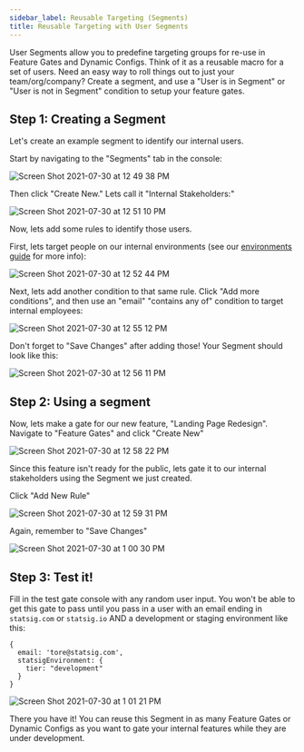 ```yaml
---
sidebar_label: Reusable Targeting (Segments)
title: Reusable Targeting with User Segments
---
```


User Segments allow you to predefine targeting groups for re-use in Feature Gates and Dynamic Configs.  Think of it as a reusable macro for a set of users.
Need an easy way to roll things out to just your team/org/company?  Create a segment, and use a "User is in Segment" or "User is not in Segment" condition to setup
your feature gates.

## Step 1: Creating a Segment

Let's create an example segment to identify our internal users.

Start by navigating to the "Segments" tab in the console:

![Screen Shot 2021-07-30 at 12 49 38 PM](https://user-images.githubusercontent.com/74584483/127704732-cb5e80c2-30a4-4f24-aaf3-5628e1a68cf9.png)

Then click "Create New."  Lets call it "Internal Stakeholders:"

![Screen Shot 2021-07-30 at 12 51 10 PM](https://user-images.githubusercontent.com/74584483/127704901-10a78123-2f50-49ce-8d69-320ad94f6d95.png)

Now, lets add some rules to identify those users.

First, lets target people on our internal environments (see our [environments guide](https://docs.statsig.com/guides/usingEnvironments) for more info):

![Screen Shot 2021-07-30 at 12 52 44 PM](https://user-images.githubusercontent.com/74584483/127705025-6a7512b0-5d32-4f2f-9e65-5fa07360406a.png)

Next, lets add another condition to that same rule.  Click "Add more conditions", and then use an "email" "contains any of" condition to target internal employees:

![Screen Shot 2021-07-30 at 12 55 12 PM](https://user-images.githubusercontent.com/74584483/127705234-a39c062e-66d0-469b-9196-10437d6a35f2.png)

Don't forget to "Save Changes" after adding those!  Your Segment should look like this:

![Screen Shot 2021-07-30 at 12 56 11 PM](https://user-images.githubusercontent.com/74584483/127705342-a3cc801a-8f5d-453a-8980-9205406e5c80.png)

## Step 2: Using a segment

Now, lets make a gate for our new feature, "Landing Page Redesign".  Navigate to "Feature Gates" and click "Create New"

![Screen Shot 2021-07-30 at 12 58 22 PM](https://user-images.githubusercontent.com/74584483/127705559-310834b8-caa8-4f74-b105-e8736cd3ae4a.png)

Since this feature isn't ready for the public, lets gate it to our internal stakeholders using the Segment we just created.

Click "Add New Rule"

![Screen Shot 2021-07-30 at 12 59 31 PM](https://user-images.githubusercontent.com/74584483/127705673-ec22db7f-6b06-4e4f-be43-330ecb8c0c5a.png)

Again, remember to "Save Changes"

![Screen Shot 2021-07-30 at 1 00 30 PM](https://user-images.githubusercontent.com/74584483/127705791-8fd7c490-2d7c-4402-9942-2af8c5865903.png)

## Step 3: Test it!
Fill in the test gate console with any random user input.  You won't be able to get this gate to pass until you pass in a user with an email ending
in `statsig.com` or `statsig.io` AND a development or staging environment like this:

```
{
  email: 'tore@statsig.com',
  statsigEnvironment: {
    tier: "development"
  }
}
```

![Screen Shot 2021-07-30 at 1 01 21 PM](https://user-images.githubusercontent.com/74584483/127705951-6813bb6e-0ae7-44a2-8db3-421e11e54c5c.png)

There you have it!  You can reuse this Segment in as many Feature Gates or Dynamic Configs as you want to gate your internal features while they are under development.
